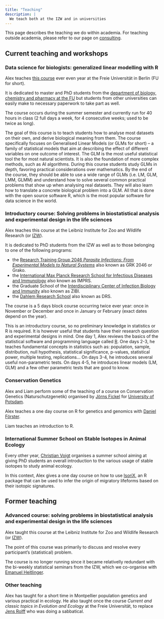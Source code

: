 ```yaml
---
title: "Teaching"
description: |
  We teach both at the IZW and in universities
---
```


This page describes the teaching we do within academia.
For teaching outside academia, please refer to our page on [consulting](consulting.html#external).


## Current teaching and workshops

### Data science for biologists: generalized linear modelling with R

Alex teaches [this course](https://www.fu-berlin.de/vv/en/search?utf8=%E2%9C%93&query=courtiol&sm=682080) ever even year at the Freie Universität in Berlin (FU for short).

It is dedicated to master and PhD students from the [department of biology, chemistry and pharmacy at the FU](https://www.bcp.fu-berlin.de/en/index.html) but students from other universities can easily make to necessary paperwork to take part as well.

The course occurs during the summer semester and currently run for 40 hours in class (2 full days a week, for 4 consecutive weeks; used to be twice as long).

The goal of this course is to teach students how to analyse most datasets on their own, and derive biological meaning from them.
The course specifically focuses on Generalised Linear Models (or GLMs for short) – a family of statistical models that aim at describing the effect of different variables on one outcome of interest.
The GLM is the most useful statistical tool the for most natural scientists.
It is also the foundation of more complex methods, such as AI algorithms.
During this course students study GLMs in depth, favoring practical considerations over mathematics.
By the end of the course, they should be able to use a wide range of GLMs (i.e. LM, GLM, LMM, GLMM) and understand how to solve several common practical problems that show up when analysing real datasets.
They will also learn how to translate a concrete biological problem into a GLM.
All that is done with the open source software R, which is the most popular software for data science in the world.

### Introductory course: Solving problems in biostatistical analysis and experimental design in the life sciences

Alex teaches this course at the Leibniz Institute for Zoo and Wildlife Research (or [IZW](https://www.izw-berlin.de/en/home.html)).

It is dedicated to PhD students from the IZW as well as to those belonging to one of the following programs:

- the [Research Training Group 2046 *Parasite Infections: From Experimental Models to Natural Systems* ](https://www.vetmed.fu-berlin.de/en/einrichtungen/sonstige/grk2046/index.html) also known as GRK 2046 or Grako.
- the [International Max Planck Research School for Infectious Diseases and Immunology](https://www.mpiib-berlin.mpg.de/graduate_program/general_information) also known as IMPRS.
- the Graduate School of the [Interdisciplinary Center of Infection Biology and Immunity](https://www.zibi-berlin.de/training/zibi-graduate-school/index.html) also known as ZIBI.
- the [Dahlem Research School](https://www.drs.fu-berlin.de/) also known as DRS.

The course is a 5 days block course occurring twice ever year: once in November or December and once in January or February (exact dates depend on the year).

This is an introductory course, so no preliminary knowledge in statistics or R is required.
It is however useful that students have their research question and experimental designs in mind.
One day 1, Alex reviews the basics of the statistical software and programming language called [R](https://www.r-project.org/).
One days 2-3, he teaches fundamental concepts in statistics such as: population, sample, distribution, null hypothesis, statistical significance, p-values, statistical power, multiple testing, replications...
On days 3-4, he introduces several useful non-parametric tests.
On days 4-5, he introduces linear models (LM, GLM) and a few other parametric tests that are good to know.

### Conservation Genetics

Alex and Liam perform some of the teaching of a course on Conservation Genetics (Naturschutzgenetik) organised by [Jörns Fickel]() for [University of Potsdam](https://www.uni-potsdam.de/en/university-of-potsdam?land=Irland).

Alex teaches a one day course on R for genetics and genomics with [Daniel Förster](https://www.izw-berlin.de/en/daniel-foerster-en.html).

Liam teaches an introduction to R.

### International Summer School on Stable Isotopes in Animal Ecology

Every other year, [Christian Voigt](https://www.izw-berlin.de/en/christian-voigt-en.html) organises a summer school aiming at giving PhD students an overall introduction to the various usage of stable isotopes to study animal ecology.

In this context, Alex gives a one day course on how to use [IsoriX](packages.html#main_packages), an R package that can be used to infer the origin of migratory lifeforms based on their isotopic signatures.


## Former teaching

### Advanced course: solving problems in biostatistical analysis and experimental design in the life sciences

Alex taught this course at the Leibniz Institute for Zoo and Wildlife Research (or [IZW](https://www.izw-berlin.de/en/home.html)).

The point of this course was primarily to discuss and resolve every participant's (statistical) problem.

The course is no longer running since it became relativelly redundant with the bi-weekly statistical seminars from the IZW, which we co-organise with [Emanuel Heitlinger](https://scholar.google.com/citations?user=ZgBJ3aAAAAAJ).

### Other teaching

Alex has taught for a short time in Montpellier population genetics and various practical in ecology.
He also taught once the course *Current and classic topics in Evolution and Ecology* at the Freie Universität, to replace [Jens Rolff](https://www.bcp.fu-berlin.de/en/biologie/arbeitsgruppen/zoologie/ag_rolff/index.html) who was doing a sabbatical.



